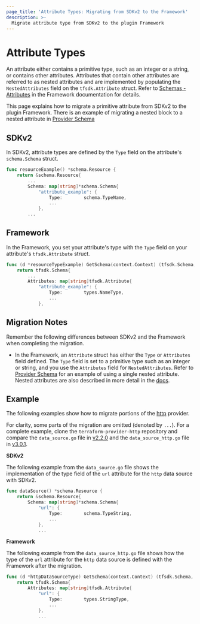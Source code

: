 ```yaml
---
page_title: 'Attribute Types: Migrating from SDKv2 to the Framework'
description: >-
  Migrate attribute type from SDKv2 to the plugin Framework
---
```


# Attribute Types

An attribute either contains a primitive type, such as an integer or a string, or contains other attributes. Attributes
that contain other attributes are referred to as nested attributes and are implemented by populating the
`NestedAttributes` field on the `tfsdk.Attribute` struct. Refer to
[Schemas - Attributes](/plugin/framework/schemas#type) in the Framework documentation for details.

This page explains how to migrate a primitive attribute from SDKv2 to the plugin Framework. There is an example of
migrating a nested block to a nested attribute in
[Provider Schema](/plugin/framework/migrating/provider#example-1)

## SDKv2

In SDKv2, attribute types are defined by the `Type` field on the attribute's `schema.Schema` struct.

```go
func resourceExample() *schema.Resource {
	return &schema.Resource{
 		...
		Schema: map[string]*schema.Schema{
			"attribute_example": {
				Type:        schema.TypeName,
				...
			},
		...
```
## Framework

In the Framework, you set your attribute's type with the `Type` field on your attribute's `tfsdk.Attribute` struct.

```go
func (d *resourceTypeExample) GetSchema(context.Context) (tfsdk.Schema, diag.Diagnostics) {
	return tfsdk.Schema{
        ...
		Attributes: map[string]tfsdk.Attribute{
			"attribute_example": {
				Type:        types.NameType,
				...
			},
```
## Migration Notes
Remember the following differences between SDKv2 and the Framework when completing the migration.

- In the Framework, an `Attribute` struct has either the `Type` or `Attributes` field defined. The `Type` field is set to
a primitive type such as an integer or string, and you use the `Attributes` field for `NestedAttributes`. Refer to
[Provider Schema](/plugin/framework/migrating/provider#example-1) for an example of using a single
nested attribute. Nested attributes are also described in more detail in the
[docs](https://www.terraform.io/plugin/framework/schemas#attributes-1).

## Example

The following examples show how to migrate portions of the
[http](https://github.com/hashicorp/terraform-provider-http) provider.

For clarity, some parts of the migration are omitted (denoted by `...`). For a complete example, clone the
`terraform-provider-http` repository and compare the `data_source.go` file in
[v2.2.0](https://github.com/hashicorp/terraform-provider-http/blob/v2.2.0/internal/provider/data_source.go)
and the `data_source_http.go` file in
[v3.0.1](https://github.com/hashicorp/terraform-provider-http/blob/v3.0.1/internal/provider/data_source_http.go).

**SDKv2**

The following example from the `data_source.go` file shows the implementation of the type field of the `url` attribute
for the `http` data source with SDKv2.

```go
func dataSource() *schema.Resource {
	return &schema.Resource{
		Schema: map[string]*schema.Schema{
			"url": {
				Type:        schema.TypeString,
				...
			},
			...
```

**Framework**

The following example from the `data_source_http.go` file shows how the type of the `url` attribute for the `http` data
source is defined with the Framework after the migration.

```go
func (d *httpDataSourceType) GetSchema(context.Context) (tfsdk.Schema, diag.Diagnostics) {
	return tfsdk.Schema{
		Attributes: map[string]tfsdk.Attribute{
			"url": {
				Type:        types.StringType,
				...
			},
			...
```
